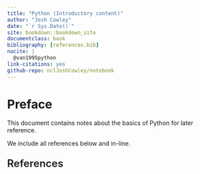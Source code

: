 ```yaml
--- 
title: "Python (Introductory content)"
author: "Josh Cowley"
date: "`r Sys.Date()`"
site: bookdown::bookdown_site
documentclass: book
bibliography: [references.bib]
nocite: |
  @van1995python
link-citations: yes
github-repo: nclJoshCowley/notebook
---
```


# Preface {-}

This document contains notes about the basics of Python for later reference.

We include all references below and in-line.

<p style="font-weight:600; font-size:24px">References</p>
<div id="refs"></div>
